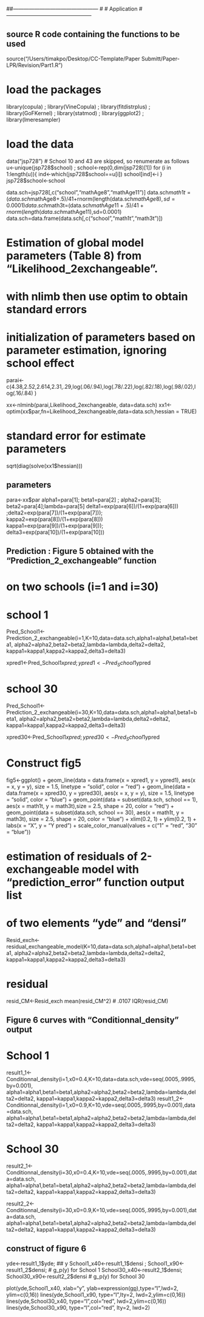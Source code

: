 
##------------------------------------------------
#
#           Application
#------------------------------------------------



## source R code containing the functions to be used

source("/Users/timakpo/Desktop/CC-Template/Paper Submitt/Paper-LPR/Revision/Part1.R")


# load the packages

library(copula) ; library(VineCopula) ; library(fitdistrplus)  ; library(GoFKernel) ; library(statmod) ; library(ggplot2) ; library(lmeresampler)



# load the data

data("jsp728")  # School 10 and 43 are skipped, so renumerate as follows
u<-unique(jsp728$school) ; school<-rep(0,dim(jsp728)[1])
for (i in 1:length(u)){ ind<-which(jsp728$school==u[i]) school[ind]<-i }
jsp728$school<-school

data.sch=jsp728[,c("school","mathAge8","mathAge11")]
data.sch$math1t=(data.sch$mathAge8+.5)/41+rnorm(length(data.sch$mathAge8),sd=0.0001)
data.sch$math3t=(data.sch$mathAge11+.5)/41+rnorm(length(data.sch$mathAge11),sd=0.0001)
data.sch=data.frame(data.sch[,c("school","math1t","math3t")])


# Estimation of global model parameters (Table 8) from "Likelihood_2exchangeable". 
# with nlimb then use optim to obtain standard errors
# initialization of parameters based on parameter estimation, ignoring school effect

parai<-c(4.38,2.52,2.614,2.31,.29,log(.06/.94),log(.78/.22),log(.82/.18),log(.98/.02),log(.16/.84) )

xx<-nlminb(parai,Likelihood_2exchangeable, data=data.sch)
xx1<-optim(xx$par,fn=Likelihood_2exchangeable,data=data.sch,hessian = TRUE)

# standard error for estimate parameters
sqrt(diag(solve(xx1$hessian)))



## parameters
para<-xx$par
alpha1=para[1]; beta1=para[2] ;
alpha2=para[3]; beta2=para[4];lambda=para[5] 
delta1=exp(para[6])/(1+exp(para[6])) ;delta2=exp(para[7])/(1+exp(para[7]));
kappa2=exp(para[8])/(1+exp(para[8]))
kappa1=exp(para[9])/(1+exp(para[9])); delta3=exp(para[10])/(1+exp(para[10]))


## Prediction : Figure 5 obtained with the "Prediction_2_exchangeable" function
# on two schools (i=1 and i=30)

# school 1
Pred_School1<-Prediction_2_exchangeable(i=1,K=10,data=data.sch,alpha1=alpha1,beta1=beta1,
                          alpha2=alpha2,beta2=beta2,lambda=lambda,delta2=delta2,
                          kappa1=kappa1,kappa2=kappa2,delta3=delta3)


xpred1<-Pred_School1$xpred; ypred1<-Pred_School1$ypred

# school 30
Pred_School1<-Prediction_2_exchangeable(i=30,K=10,data=data.sch,alpha1=alpha1,beta1=beta1,
                                        alpha2=alpha2,beta2=beta2,lambda=lambda,delta2=delta2,
                                        kappa1=kappa1,kappa2=kappa2,delta3=delta3)

xpred30<-Pred_School1$xpred; ypred30<-Pred_School1$ypred

# Construct fig5

fig5<-ggplot() +
  geom_line(data = data.frame(x = xpred1, y = ypred1), aes(x = x, y = y), size = 1.5, linetype = "solid", color = "red") +
  geom_line(data = data.frame(x = xpred30, y = ypred30), aes(x = x, y = y), size = 1.5, linetype = "solid", color = "blue") +
  geom_point(data = subset(data.sch, school == 1), aes(x = math1t, y = math3t),size = 2.5, shape = 20, color = "red") +
  geom_point(data = subset(data.sch, school == 30), aes(x = math1t, y = math3t), size = 2.5, shape = 20, color = "blue") +
  xlim(0.2, 1) +
  ylim(0.2, 1) +
  labs(x = "X", y = "Y pred") +
  scale_color_manual(values = c("1" = "red", "30" = "blue"))



# estimation of residuals of 2-exchangeable model with "prediction_error" function output list
# of two elements "yde" and "densi"


Resid_exch<-residual_exchangeable_model(K=10,data=data.sch,alpha1=alpha1,beta1=beta1,
                                        alpha2=alpha2,beta2=beta2,lambda=lambda,delta2=delta2,
                                        kappa1=kappa1,kappa2=kappa2,delta3=delta3)

# residual 
resid_CM<-Resid_exch
mean(resid_CM^2)  #  .0107
IQR(resid_CM)


## Figure 6 curves with "Conditionnal_density" output 

# School 1 
result1_1<-Conditionnal_density(i=1,x0=0.4,K=10,data=data.sch,vde=seq(.0005,.9995,by=0.001),
                                alpha1=alpha1,beta1=beta1,alpha2=alpha2,beta2=beta2,lambda=lambda,delta2=delta2,
                                kappa1=kappa1,kappa2=kappa2,delta3=delta3)
result1_2<-Conditionnal_density(i=1,x0=0.9,K=10,vde=seq(.0005,.9995,by=0.001),data=data.sch,
                                alpha1=alpha1,beta1=beta1,alpha2=alpha2,beta2=beta2,lambda=lambda,delta2=delta2,
                                kappa1=kappa1,kappa2=kappa2,delta3=delta3)

# School 30
result2_1<-Conditionnal_density(i=30,x0=0.4,K=10,vde=seq(.0005,.9995,by=0.001),data=data.sch,
                                alpha1=alpha1,beta1=beta1,alpha2=alpha2,beta2=beta2,lambda=lambda,delta2=delta2,
                                kappa1=kappa1,kappa2=kappa2,delta3=delta3)

result2_2<-Conditionnal_density(i=30,x0=0.9,K=10,vde=seq(.0005,.9995,by=0.001),data=data.sch,
                                alpha1=alpha1,beta1=beta1,alpha2=alpha2,beta2=beta2,lambda=lambda,delta2=delta2,
                                kappa1=kappa1,kappa2=kappa2,delta3=delta3)


## construct of figure 6

yde<-result1_1$yde;  ## y
School1_x40<-result1_1$densi ; School1_x90<-result1_2$densi; # g_p(y) for School 1
School30_x40<-result2_1$densi; School30_x90<-result2_2$densi # g_p(y) for School 30

plot(yde,School1_x40, xlab="y", ylab=expression(g[p](y)),type="l",lwd=2, ylim=c(0,16))
lines(yde,School1_x90, type="l",lty=2, lwd=2,ylim=c(0,16))
lines(yde,School30_x40, type="l",col="red", lwd=2,ylim=c(0,16))
lines(yde,School30_x90, type="l",col="red", lty=2, lwd=2)


